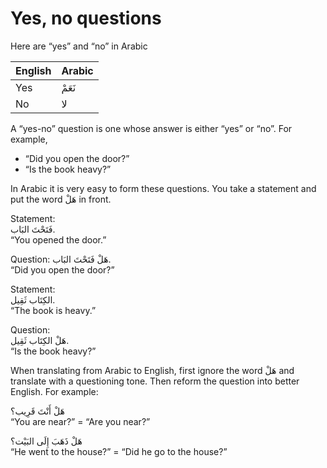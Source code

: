 # Yes, no questions

Here are "yes" and "no" in Arabic

| English | Arabic |
|:--------|:---------|
|Yes  |[نَعَمْ]{.ar} |
|No   |[لا]{.ar} |

A "yes-no" question is one whose answer is either "yes" or "no". For example,

+ "Did you open the door?"
+ "Is the book heavy?"

In Arabic it is very easy to form these questions. You take a statement and put the word [هَلْ]{.ar} in front.

Statement:  
[فَتَحْتَ البَاب.]{.ar}  
"You opened the door."

Question:
[هَلْ فَتَحْتَ البَاب.]{.ar}  
"Did you open the door?"

Statement:  
[الكِتَاب ثَقِيل.]{.ar}  
"The book is heavy."

Question:  
[هَلْ الكِتَاب ثَقِيل.]{.ar}  
"Is the book heavy?"

When translating from Arabic to English, first ignore the word [هَلْ]{.ar} and translate with a questioning tone. Then reform the question into better English. For example:

[هَلْ أَنْتَ قَرِيب؟]{.ar}  
"You are near?" = "Are you near?"

[هَلْ ذَهَبَ إِلَى البَيْت؟]{.ar}  
"He went to the house?" = "Did he go to the house?"
